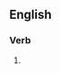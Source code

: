 ==English==

===Verb===
{{head|en|verb form}}

# {{present participle of|incinerate|lang=en|nocat=1}}